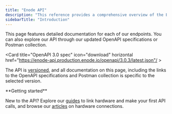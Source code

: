 ```yaml
---
title: "Enode API"
description: "This reference provides a comprehensive overview of the Enode API endpoints for accessing and controlling its hardware and features. The API follows [REST](https://en.wikipedia.org/wiki/Representational_state_transfer) principles, and uses [OAuth 2.0](https://oauth.net/2/)."
sidebarTitle: "Introduction"
---
```


This page features detailed documentation for each of our endpoints. You can also explore our API through our updated OpenAPI specifications or Postman collection.

<Columns cols={2}>
<Card title="OpenAPI 3.1 spec" icon="download" horizontal href="https://enode-api.production.enode.io/openapi/3.1.0/latest.json"/ >

<Card title="OpenAPI 3.0 spec" icon="download" horizontal href="https://enode-api.production.enode.io/openapi/3.0.3/latest.json"/ >

<Card title="Postman collection" icon="download" horizontal href="https://enode-api.production.enode.io/postman/latest.json"/>
</Columns>

The API is [versioned](https://developers.enode.com/api/reference#versioning), and all documentation on this page, including the links to the OpenAPI specifications and Postman collection is specific to the selected version.

<Info>
**Getting started**

New to the API? Explore our [guides](https://developers.enode.com/docs/getting-started) to link hardware and make your first API calls, and browse our [articles](https://developers.enode.com/docs/connections) on hardware connections.
</Info>
